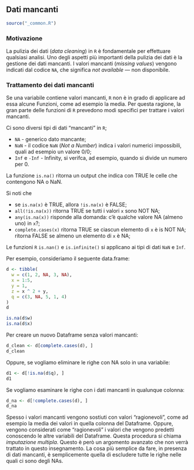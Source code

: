 ## Dati mancanti

```r
source("_common.R")
```

### Motivazione 

La pulizia dei dati (*data cleaning*) in `R` è fondamentale per effettuare qualsiasi analisi. Uno degli aspetti più importanti della pulizia dei dati è la gestione dei dati mancanti. I valori mancanti (*missing values*) vengono indicati dal codice `NA`, che significa *not available* — non disponibile. 


### Trattamento dei dati mancanti

Se una variabile contiene valori mancanti, `R` non è in grado di applicare ad essa alcune Funzioni, come ad esempio la media. Per questa ragione, la gran parte delle funzioni di `R` prevedono modi specifici per trattare i valori mancanti.

Ci sono diversi tipi di dati "mancanti" in `R`;

- `NA` - generico dato mancante;
- `NaN` - il codice `NaN` (*Not a Number*) indica i valori numerici impossibili, quali ad esempio un valore 0/0;
- `Inf` e `-Inf` - Infinity, si verifca, ad esempio, quando si divide un numero per 0.

La funzione `is.na()` ritorna un output che indica con TRUE le celle che contengono NA o NaN.

Si noti che 

- se `is.na(x)` è TRUE, allora `!is.na(x)` è FALSE;
- `all(!is.na(x))` ritorna TRUE se tutti i valori `x` sono NOT NA;
- `any(is.na(x))` risponde alla domanda: c'è qualche valore NA (almeno uno) in `x`?;
- `complete.cases(x)` ritorna TRUE se ciascun elemento di `x` è is NOT NA; ritorna FALSE se almeno un elemento di `x` è NA;

Le funzioni `R` `is.nan()` e `is.infinite()` si applicano ai tipi di dati `NaN` e `Inf`.

Per esempio, consideriamo il seguente data.frame:

```r
d <- tibble(
  w = c(1, 2, NA, 3, NA), 
  x = 1:5, 
  y = 1, 
  z = x ^ 2 + y,
  q = c(3, NA, 5, 1, 4)
)
d
```

```r
is.na(d$w)
is.na(d$x)
```
Per creare un nuovo Dataframe senza valori mancanti:

```r
d_clean <- d[complete.cases(d), ]
d_clean
```

Oppure, se vogliamo eliminare le righe con NA solo in una variabile:

```r
d1 <- d[!is.na(d$q), ]
d1
```


Se vogliamo esaminare le righe con i dati mancanti in qualunque colonna:

```r
d_na <- d[!complete.cases(d), ]
d_na
```

Spesso i valori mancanti vengono sostiuti con valori "ragionevoli", come ad esempio la media dei valori in quella colonna del Dataframe.  Oppure, vengono considerati come "ragionevoli" i valori che vengono predetti conoscendo le altre variabili del Dataframe.  Questa procedura si chiama *imputazione multipla*.  Questo è però un argomento avanzato che non verrà trattato in questo insegnamento.  La cosa più semplice da fare, in presenza di dati mancanti, è semplicemente quella di escludere tutte le righe nelle quali ci sono degli NAs.



